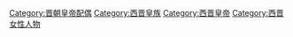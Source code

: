 [[Category:晋朝皇帝配偶|Category:晋朝皇帝配偶]]
[[Category:西晋皇族|Category:西晋皇族]]
[[Category:西晋皇帝|Category:西晋皇帝]]
[[Category:西晋女性人物|Category:西晋女性人物]]